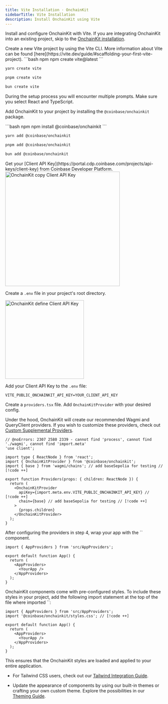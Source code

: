 ```yaml
---
title: Vite Installation · OnchainKit
sidebarTitle: Vite Installation
description: Install OnchainKit using Vite
---
```



Install and configure OnchainKit with Vite.
If you are integrating OnchainKit into an existing project,
skip to the [OnchainKit installation](#install-onchainkit).

<Steps>
  <Step title="Install Vite">
  Create a new Vite project by using the Vite CLI.
  More information about Vite can be found [here](https://vite.dev/guide/#scaffolding-your-first-vite-project).

  <CodeGroup>
  ```bash npm
  npm create vite@latest
  ```

  ```bash yarn
  yarn create vite
  ```

  ```bash pnpm
  pnpm create vite
  ```

  ```bash bun
  bun create vite
  ```
  </CodeGroup>

  During the setup process you will encounter multiple prompts.
  Make sure you select React and TypeScript.
  </Step>
  <Step title="Install OnchainKit">

  Add OnchainKit to your project by installing the `@coinbase/onchainkit` package.

  <CodeGroup>
  ```bash npm
  npm install @coinbase/onchainkit
  ```

  ```bash yarn
  yarn add @coinbase/onchainkit
  ```

  ```bash pnpm
  pnpm add @coinbase/onchainkit
  ```

  ```bash bun
  bun add @coinbase/onchainkit
  ```
  </CodeGroup>
  </Step>
  <Step title="Get A Client API Key">
  Get your [Client API Key](https://portal.cdp.coinbase.com/projects/api-keys/client-key) from Coinbase Developer Platform.

<Frame>
  <img
    alt="OnchainKit copy Client API Key"
    src="/images/onchainkit/copy-api-key-guide.png"
    height="364"
  />
</Frame>

  Create a `.env` file in your project's root directory.

<Frame>
  <img
    alt="OnchainKit define Client API Key"
    src="/images/onchainkit/getting-started-create-env-file.png"
    width="250"
    loading="lazy"
  />
</Frame>

  Add your Client API Key to the `.env` file:

  ```dotenv .env
  VITE_PUBLIC_ONCHAINKIT_API_KEY=YOUR_CLIENT_API_KEY
  ```
  </Step>
  <Step title="Add Providers">

  Create a `providers.tsx` file. Add `OnchainKitProvider` with your desired config.

  Under the hood, OnchainKit will create our recommended Wagmi and QueryClient
  providers. If you wish to customize these providers, check out [Custom
  Supplemental Providers](/onchainkit/config/supplemental-providers).

  ```tsx providers.tsx
  // @noErrors: 2307 2580 2339 - cannot find 'process', cannot find './wagmi', cannot find 'import.meta'
  'use client';

  import type { ReactNode } from 'react';
  import { OnchainKitProvider } from '@coinbase/onchainkit';
  import { base } from 'wagmi/chains'; // add baseSepolia for testing // [!code ++]

  export function Providers(props: { children: ReactNode }) {
    return (
      <OnchainKitProvider
        apiKey={import.meta.env.VITE_PUBLIC_ONCHAINKIT_API_KEY} // [!code ++]
        chain={base} // add baseSepolia for testing // [!code ++]
      >
        {props.children}
      </OnchainKitProvider>
    );
  }
  ```
  </Step>
  <Step title="Wrap your app with <AppProviders />">
  After configuring the providers in step 4, wrap your app with
  the `<AppProviders />` component.

  ```tsx app.tsx
  import { AppProviders } from 'src/AppProviders';

  export default function App() {
    return (
      <AppProviders>
        <YourApp />
      </AppProviders>
    );
  }
  ```
  </Step>
  <Step title="Import OnchainKit Styles">
OnchainKit components come with pre-configured styles.
  To include these styles in your project, add the following import
  statement at the top of the file where imported `<AppProviders />`:

  ```tsx app.tsx
  import { AppProviders } from 'src/AppProviders';
  import '@coinbase/onchainkit/styles.css'; // [!code ++]

  export default function App() {
    return (
      <AppProviders>
        <YourApp />
      </AppProviders>
    );
  }
  ```

  This ensures that the OnchainKit styles are loaded and applied to your entire application.

  - For Tailwind CSS users, check out our [Tailwind Integration Guide](/onchainkit/guides/tailwind).

  - Update the appearance of components by using our built-in themes or crafting your own custom theme.
    Explore the possibilities in our [Theming Guide](/onchainkit/guides/themes).

  </Step>
</Steps>

<StartBuilding />

